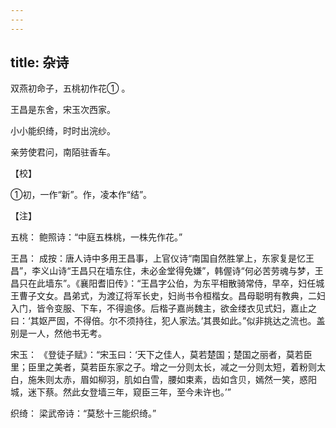 ```yaml
---
---
---
```

title: 杂诗
---




双燕初命子，五桃初作花① 。

王昌是东舍，宋玉次西家。

小小能织绮，时时出浣纱。

亲劳使君问，南陌驻香车。

【校】

①初，一作“新”。作，凌本作“结”。

【注】

五桃： 鲍照诗：“中庭五株桃，一株先作花。”

王昌： 成按：唐人诗中多用王昌事，上官仪诗“南国自然胜掌上，东家复是忆王昌”，李义山诗“王昌只在墙东住，未必金堂得免嫌”，韩偓诗“何必苦劳魂与梦，王昌只在此墙东”。《襄阳耆旧传》：“王昌字公伯，为东平相散骑常侍，早卒，妇任城王曹子文女。昌弟式，为渡辽将军长史，妇尚书令桓楷女。昌母聪明有教典，二妇入门，皆令变服、下车，不得逾侈。后楷子嘉尚魏主，欲金缕衣见式妇，嘉止之曰：‘其妪严固，不得倍。尔不须持往，犯人家法。’其畏如此。”似非挑达之流也。盖别是一人，然他书无考。

宋玉： 《登徒子赋》：“宋玉曰：‘天下之佳人，莫若楚国；楚国之丽者，莫若臣里；臣里之美者，莫若臣东家之子。增之一分则太长，减之一分则太短，着粉则太白，施朱则太赤，眉如柳羽，肌如白雪，腰如束素，齿如含贝，嫣然一笑，惑阳城，迷下蔡。然此女登墙三年，窥臣三年，至今未许也。’”

织绮： 梁武帝诗：“莫愁十三能织绮。”